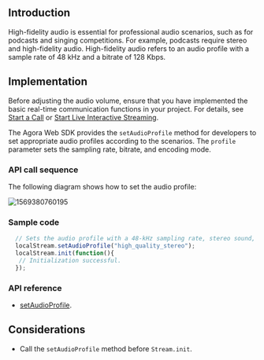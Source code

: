 <PlatformWrapper platform="web">

## Introduction

High-fidelity audio is essential for professional audio scenarios, such as for podcasts and singing competitions. For example, podcasts require stereo and high-fidelity audio. High-fidelity audio refers to an audio profile with a sample rate of 48 kHz and a bitrate of 128 Kbps.

## Implementation

Before adjusting the audio volume, ensure that you have implemented the basic real-time communication functions in your project. For details, see [Start a Call](start_call_web) or [Start Live Interactive Streaming](../quickstart-guide/start-video-streaming).

The Agora Web SDK provides the `setAudioProfile` method for developers to set appropriate audio profiles according to the scenarios. The `profile` parameter sets the sampling rate, bitrate, and encoding mode.

### API call sequence

The following diagram shows how to set the audio profile:

![1569380760195](https://web-cdn.agora.io/docs-files/1569380760195)

### Sample code

```javascript
  // Sets the audio profile with a 48-kHz sampling rate, stereo sound, and 192-Kbps bitrate.
  localStream.setAudioProfile("high_quality_stereo");
  localStream.init(function(){
   // Initialization successful.
  });
```

### API reference

- [setAudioProfile](https://docs.agora.io/en/Interactive%20Broadcast/API%20Reference/web/interfaces/agorartc.stream.html#setaudioprofile).

## Considerations

- Call the `setAudioProfile` method before `Stream.init`.

</PlatformWrapper>